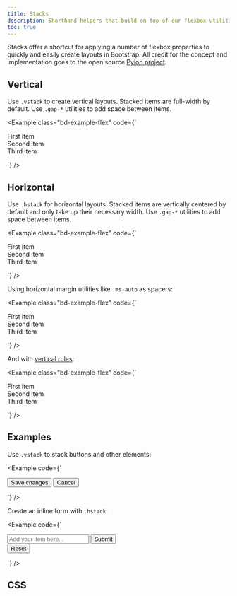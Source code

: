 ```yaml
---
title: Stacks
description: Shorthand helpers that build on top of our flexbox utilities to make component layout faster and easier than ever.
toc: true
---
```


Stacks offer a shortcut for applying a number of flexbox properties to quickly and easily create layouts in Bootstrap. All credit for the concept and implementation goes to the open source [Pylon project](https://almonk.github.io/pylon/).

## Vertical

Use `.vstack` to create vertical layouts. Stacked items are full-width by default. Use `.gap-*` utilities to add space between items.

<Example class="bd-example-flex" code={`<div class="vstack gap-3">
    <div class="p-2">First item</div>
    <div class="p-2">Second item</div>
    <div class="p-2">Third item</div>
  </div>`} />

## Horizontal

Use `.hstack` for horizontal layouts. Stacked items are vertically centered by default and only take up their necessary width. Use `.gap-*` utilities to add space between items.

<Example class="bd-example-flex" code={`<div class="hstack gap-3">
    <div class="p-2">First item</div>
    <div class="p-2">Second item</div>
    <div class="p-2">Third item</div>
  </div>`} />

Using horizontal margin utilities like `.ms-auto` as spacers:

<Example class="bd-example-flex" code={`<div class="hstack gap-3">
    <div class="p-2">First item</div>
    <div class="p-2 ms-auto">Second item</div>
    <div class="p-2">Third item</div>
  </div>`} />

And with [vertical rules]([[docsref:/helpers/vertical-rule]]):

<Example class="bd-example-flex" code={`<div class="hstack gap-3">
    <div class="p-2">First item</div>
    <div class="p-2 ms-auto">Second item</div>
    <div class="vr"></div>
    <div class="p-2">Third item</div>
  </div>`} />

## Examples

Use `.vstack` to stack buttons and other elements:

<Example code={`<div class="vstack gap-2 col-md-5 mx-auto">
    <button type="button" class="btn-solid theme-primary">Save changes</button>
    <button type="button" class="btn-outline theme-secondary">Cancel</button>
  </div>`} />

Create an inline form with `.hstack`:

<Example code={`<div class="hstack gap-3">
    <input class="form-control me-auto" type="text" placeholder="Add your item here..." aria-label="Add your item here...">
    <button type="button" class="btn-solid theme-secondary">Submit</button>
    <div class="vr my-2"></div>
    <button type="button" class="btn-subtle theme-danger">Reset</button>
  </div>`} />

## CSS

<ScssDocs name="stacks" file="scss/helpers/_stacks.scss" />
